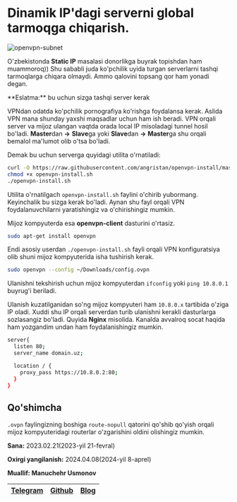 
# Dinamik IP'dagi serverni global tarmoqga chiqarish.

![openvpn-subnet](/images/tutorials/network/dinamik-to-static.jpg)

O'zbekistonda **Static IP** masalasi donorlikga buyrak topishdan ham muammoroq)) Shu sababli juda ko'pchilik uyida turgan serverlarni tashqi tarmoqlarga chiqara olmaydi. Ammo qalovini topsang qor ham yonadi degan.

<Callout type="info" emoji="">
**Eslatma:** bu uchun sizga tashqi server kerak
</Callout>

VPNdan odatda ko'pchilik pornografiya ko'rishga foydalansa kerak. Aslida VPN mana shunday yaxshi maqsadlar uchun ham ish beradi. VPN orqali server va mijoz ulangan vaqtda orada local IP misoladagi tunnel hosil bo'ladi. **Master**dan **->** **Slave**ga yoki **Slave**dan **->** **Master**ga shu orqali bemalol ma'lumot olib o'tsa bo'ladi.

Demak bu uchun serverga quyidagi utilita o'rnatiladi:

```bash
curl -O https://raw.githubusercontent.com/angristan/openvpn-install/master/openvpn-install.sh
chmod +x openvpn-install.sh
./openvpn-install.sh
```

Utilita o'rnatilgach `openvpn-install.sh` faylini o'chirib yubormang. Keyinchalik bu sizga kerak bo'ladi. Aynan shu fayl orqali VPN foydalanuvchilarni yaratishingiz va o'chirishingiz mumkin.

Mijoz kompyuterda esa **openvpn-client** dasturini o'rtasiz.

```bash
sudo apt-get install openvpn
```

Endi asosiy userdan `./openvpn-install.sh` fayli orqali VPN konfiguratsiya olib shuni mijoz kompyuterida isha tushirish kerak. 

```bash
sudo openvpn --config ~/Downloads/config.ovpn
```

Ulanishni tekshirish uchun mijoz kompyuterdan `ifconfig` yoki `ping 10.8.0.1` buyrug'i beriladi.

Ulanish kuzatilganidan so'ng mijoz kompyuteri ham `10.8.0.x` tartibida o'ziga IP oladi. Xuddi shu IP orqali serverdan turib ulanishni kerakli dasturlarga sozlasangiz bo'ladi. Quyida **Nginx** misolida. Kanalda avvalroq socat haqida ham yozgandim undan ham foydalanishingiz mumkin.

```bash
server{
  listen 80;
  server_name domain.uz;

  location / {
    proxy_pass https://10.8.0.2:80;
  }
}
```

## Qo'shimcha

<Callout type="info" emoji="">

`.ovpn` faylingizning boshiga `route-nopull` qatorini qo'shib qo'yish orqali mijoz kompyuteridagi routerlar o'zgarishini oldini olishingiz mumkin.

**Sana:** 2023.02.21(2023-yil 21-fevral)

**Oxirgi yangilanish:** 2024.04.08(2024-yil 8-aprel)

**Muallif: Manuchehr Usmonov**

| [Telegram](https://t.me/yetimdasturchi) | [Github](https://github.com/yetimdasturchi) | [Blog](https://diary.manu.uz/) |
| - | - | - |

</Callout>